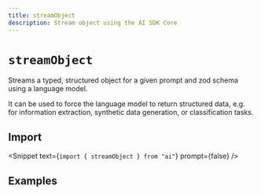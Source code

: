 ```yaml
---
title: streamObject
description: Stream object using the AI SDK Core
---
```


# `streamObject`

Streams a typed, structured object for a given prompt and zod schema using a language model.

It can be used to force the language model to return structured data, e.g. for information extraction, synthetic data generation, or classification tasks.

## Import

<Snippet text={`import { streamObject } from "ai"`} prompt={false} />

<ReferenceTable packageName="core" functionName="streamObject" />

## Examples

<ExamplesList packageName="core" functionName="streamObject" />
